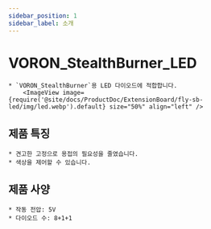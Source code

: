 ```yaml
---
sidebar_position: 1
sidebar_label: 소개
---
```


# VORON_StealthBurner_LED

    * `VORON_StealthBurner`용 LED 다이오드에 적합합니다.
        <ImageView image={require('@site/docs/ProductDoc/ExtensionBoard/fly-sb-led/img/led.webp').default} size="50%" align="left" />

## 제품 특징

    * 견고한 고정으로 용접의 필요성을 줄였습니다.
    * 색상을 제어할 수 있습니다.

## 제품 사양

    * 작동 전압: 5V
    * 다이오드 수: 8+1+1